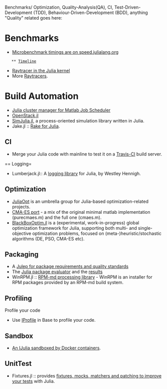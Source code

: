 Benchmarks/ Optimization, Quality-Analysis(QA), CI, Test-Driven-Development (TDD), Behaviour-Driven-Development (BDD), anything "Quality" related goes here:


= Benchmarks =
* [http://speed.julialang.org Microbenchmark timings are on speed.julialang.org]
    ** [http://speed.julialang.org/timeline/ Timeline]
* [https://github.com/JuliaLang/julia/blob/master/test/perf/kernel/raytracer.jl Raytracer in the Julia kernel]
* More [https://github.com/jakebolewski/rays Raytracers].


= Build Automation =
* [https://github.com/simonster/MatlabCluster.jl Julia cluster manager for Matlab Job Scheduler]
* [https://github.com/loladiro/OpenStack.jl OpenStack.jl]
* [https://github.com/BenLauwens/SimJulia.jl SimJulia.jl ], a process-oriented simulation library written in Julia.
* Jake.jl :: [https://github.com/nolta/Jake.jl Rake for Julia].


== CI ==
* Merge your Julia code with mainline to test it on a [https://travis-ci.org/JuliaLang/ Travis-CI] build server.


== Logging= 
* Lumberjack.jl:: A [https://github.com/forio/Lumberjack.jl logging library] for Julia, by Westley Hennigh.


== Optimization == 
* [http://juliaopt.org/ JuliaOpt] is an umbrella group for Julia-based optimization-related projects.
* [https://github.com/Staross/JuliaCMAES CMA-ES port] - a mix of the original minimal matlab implementation (purecmaes.m) and the full one (cmaes.m).
* [https://github.com/robertfeldt/BlackBoxOptim.jl BlackBoxOptim.jl] is a (experimental, work-in-progress) global optimization framework for Julia, supporting both multi- and single-objective optimization problems, focused on (meta-)heuristic/stochastic algorithms (DE, PSO, CMA-ES etc).


== Packaging ==
* A [https://gist.github.com/IainNZ/6086173 Julep for package requirements and quality standards]
* The [https://github.com/IainNZ/PackageEvaluator.jl Julia package evaluator] and the [http://iaindunning.com/PackageEval/ results]
* WinRPM.jl :: [https://github.com/JuliaLang/WinRPM.jl RPM-md processing library] - WinRPM is an installer for RPM packages provided by an RPM-md build system.

== Profiling ==
Profile your code
* Use [http://docs.julialang.org/en/latest/stdlib/profile/ IProfile] in Base to profile your code.


== Sandbox == 
* [https://github.com/amitmurthy/JDock An IJulia sandboxed by Docker containers].


== UnitTest ==
* Fixtures.jl :: provides [https://github.com/burrowsa/Fixtures.jl fixtures, mocks, matchers and patching to improve your tests] with Julia.
